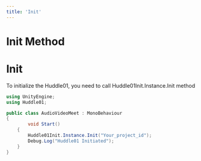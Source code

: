---
title: 'Init'
---


# Init Method

# Init

To initialize the Huddle01, you need to call Huddle01Init.Instance.Init method

```csharp
using UnityEngine;
using Huddle01;

public class AudioVideoMeet : MonoBehaviour
{
		void Start()
    {
        Huddle01Init.Instance.Init("Your_project_id");
        Debug.Log("Huddle01 Initiated");
    }
}
```